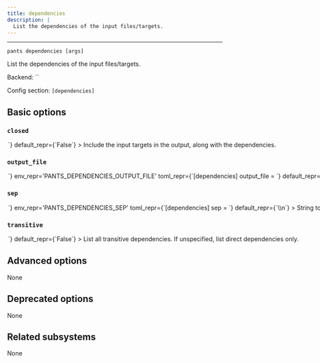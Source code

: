 ```yaml
---
title: dependencies
description: |
  List the dependencies of the input files/targets.
---
```



---

```
pants dependencies [args]
```

List the dependencies of the input files/targets.

Backend: <span className="color--primary">``</span>

Config section: <span className="color--primary">`[dependencies]`</span>

<span className={styles.options}>

## Basic options

### `closed`

<Option
  cli_repr={`--[no-]dependencies-closed`}
  env_repr='PANTS_DEPENDENCIES_CLOSED'
  toml_repr={`[dependencies]
closed = <bool>`}
  default_repr={`False`}
>

Include the input targets in the output, along with the dependencies.

</Option>

### `output_file`

<Option
  cli_repr={`--dependencies-output-file=<path>`}
  env_repr='PANTS_DEPENDENCIES_OUTPUT_FILE'
  toml_repr={`[dependencies]
output_file = <path>`}
  default_repr={`None`}
>

Output the goal&#x27;s stdout to this file. If unspecified, outputs to stdout.

</Option>

### `sep`

<Option
  cli_repr={`--dependencies-sep=<separator>`}
  env_repr='PANTS_DEPENDENCIES_SEP'
  toml_repr={`[dependencies]
sep = <separator>`}
  default_repr={`\\n`}
>

String to use to separate lines in line-oriented output.

</Option>

### `transitive`

<Option
  cli_repr={`--[no-]dependencies-transitive`}
  env_repr='PANTS_DEPENDENCIES_TRANSITIVE'
  toml_repr={`[dependencies]
transitive = <bool>`}
  default_repr={`False`}
>

List all transitive dependencies. If unspecified, list direct dependencies only.

</Option>

## Advanced options

None

## Deprecated options

None

## Related subsystems

None

</span>
